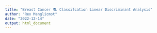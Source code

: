 ```yaml
---
title: "Breast Cancer ML Classifcation Linear Discriminant Analysis"
author: "Rex Manglicmot"
date: "2022-12-14"
output: html_document
---
```


